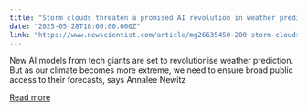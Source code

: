 ```yaml
---
title: "Storm clouds threaten a promised AI revolution in weather prediction"
date: "2025-05-28T18:00:00.000Z"
link: "https://www.newscientist.com/article/mg26635450-200-storm-clouds-threaten-a-promised-ai-revolution-in-weather-prediction/?utm_campaign=RSS%7CNSNS&utm_source=NSNS&utm_medium=RSS&utm_content=technology"
---
```


New AI models from tech giants are set to revolutionise weather prediction. But as our climate becomes more extreme, we need to ensure broad public access to their forecasts, says Annalee Newitz

[Read more](https://www.newscientist.com/article/mg26635450-200-storm-clouds-threaten-a-promised-ai-revolution-in-weather-prediction/?utm_campaign=RSS%7CNSNS&utm_source=NSNS&utm_medium=RSS&utm_content=technology)
